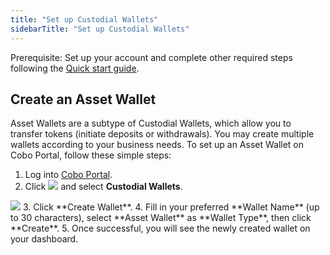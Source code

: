 ```yaml
---
title: "Set up Custodial Wallets"
sidebarTitle: "Set up Custodial Wallets"
---
```


<Note>Prerequisite: Set up your account and complete other required steps following the [Quick start guide](/en/portal/quick-start-guide).</Note>

## Create an Asset Wallet

Asset Wallets are a subtype of Custodial Wallets, which allow you to transfer tokens (initiate deposits or withdrawals). You may create multiple wallets according to your business needs. To set up an Asset Wallet on Cobo Portal, follow these simple steps:

1. Log into [Cobo Portal](https://portal.cobo.com/login).
2. Click <img src="/images/custodial-wallet/wallet-icon.svg" className="icon"/> and select **Custodial Wallets**.

<img src="/images/custodial-wallet/custodial-wallet-dashboard.png" className="screenshot_full_screen"/>
3. Click **Create Wallet**.
4. Fill in your preferred **Wallet Name** (up to 30 characters), select **Asset Wallet** as **Wallet Type**, then click **Create**.
5. Once successful, you will see the newly created wallet on your dashboard.


